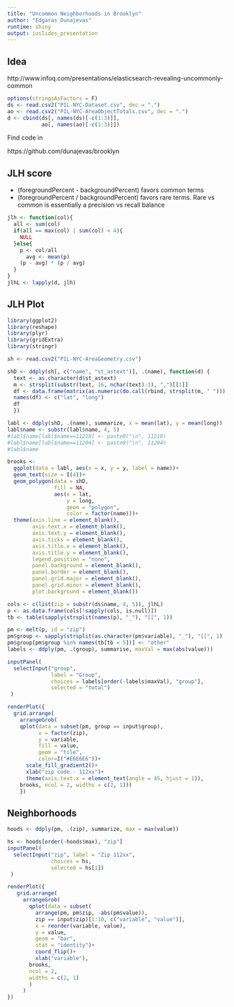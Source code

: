 ```yaml
---
title: "Uncommon Neighborhoods in Brooklyn"
author: "Edgaras Dunajevas"
runtime: shiny
output: ioslides_presentation
---
```


## Idea

http://www.infoq.com/presentations/elasticsearch-revealing-uncommonly-common

```r
options(stringsAsFactors = F)
ds <- read.csv2("PIL-NYC-Dataset.csv", dec = ".")
ao <- read.csv2("PIL-NYC-AreaObjectTotals.csv", dec = ".")
d <- cbind(ds[, names(ds)[-c(1:3)]],
           ao[, names(ao)[-c(1:3)]])
```

Find code in

https://github.com/dunajevas/brooklyn

## JLH score

* (foregroundPercent - backgroundPercent) favors common terms
* (foregroundPercent / backgroundPercent) favors rare terms.
Rare vs common is essentially a precision vs recall balance

```r
jlh <- function(col){
  all <- sum(col)
  if(all == max(col) | sum(col) < 4){
    NULL
  }else{
    p <- col/all
      avg <- mean(p)
    (p - avg) * (p / avg)  
  }
}
jlhL <- lapply(d, jlh)
```

## JLH Plot

```r
library(ggplot2)
library(reshape)
library(plyr)
library(gridExtra)
library(stringr)

sh <- read.csv2("PIL-NYC-AreaGeometry.csv")

shD <- ddply(sh[, c("name", "st_astext")], .(name), function(d) {
  text <- as.character(d$st_astext)
  m <- strsplit(substr(text, 16, nchar(text)-3), ",")[[1]]
  df <- data.frame(matrix(as.numeric(do.call(rbind, strsplit(m, " "))), ncol = 2))
  names(df) <- c("lat", "long")
  df
  })

labl <- ddply(shD, .(name), summarize, x = mean(lat), y = mean(long))
labl$name <- substr(labl$name, 4, 5)
#labl$name[labl$name==11218] <- paste0("\n", 11218)
#labl$name[labl$name==11204] <- paste0("\n", 11204)
#labl$name

brooks <- 
  ggplot(data = labl, aes(x = x, y = y, label = name))+
  geom_text(size = I(4))+
  geom_polygon(data = shD,
               fill = NA,
               aes(x = lat,
                   y = long,
                   geom = "polygon",
                   color = factor(name)))+
  theme(axis.line = element_blank(),
        axis.text.x = element_blank(),
        axis.text.y = element_blank(),
        axis.ticks = element_blank(),
        axis.title.x = element_blank(),
        axis.title.y = element_blank(),
        legend.position = "none",
        panel.background = element_blank(),
        panel.border = element_blank(),
        panel.grid.major = element_blank(),
        panel.grid.minor = element_blank(),
        plot.background = element_blank())
```


```r
cols <- c(list(zip = substr(ds$name, 4, 5)), jlhL)
p <- as.data.frame(cols[!sapply(cols, is.null)])
tb <- table(sapply(strsplit(names(p), "_"), "[[", 1))

pm <- melt(p, id = "zip")
pm$group <- sapply(strsplit(as.character(pm$variable), "_"), "[[", 1)
pm$group[pm$group %in% names(tb[tb < 5])] <- "other"
labels <- ddply(pm, .(group), summarise, maxVal = max(abs(value)))

inputPanel(
  selectInput("group",
              label = "Group",
              choices = labels[order(-labels$maxVal), "group"],
              selected = "total")
 )

renderPlot({
  grid.arrange(
    arrangeGrob(
    qplot(data = subset(pm, group == input$group),
          x = factor(zip),
          y = variable,
          fill = value,
          geom = "tile",
          color=I("#E6E6E6"))+
      scale_fill_gradient2()+
      xlab("zip code - 112xx")+
      theme(axis.text.x = element_text(angle = 45, hjust = 1)),
    brooks, ncol = 2, widths = c(2, 1)))
    })
```


## Neighborhoods

```r
hoods <- ddply(pm, .(zip), summarize, max = max(value))

hs <- hoods[order(-hoods$max), "zip"]
inputPanel(
  selectInput("zip", label = "Zip 112xx",
              choices = hs,
              selected = hs[1])
 )

renderPlot({
   grid.arrange(
     arrangeGrob(
       qplot(data = subset(
         arrange(pm, pm$zip, -abs(pm$value)),
         zip == input$zip)[1:10, c("variable", "value")],
         x = reorder(variable, value),
         y = value,
         geom = "bar",
         stat = "identity")+
         coord_flip()+
         xlab("variable"),
       brooks,
       ncol = 2,
       widths = c(2, 1)
       )
     )
})
```